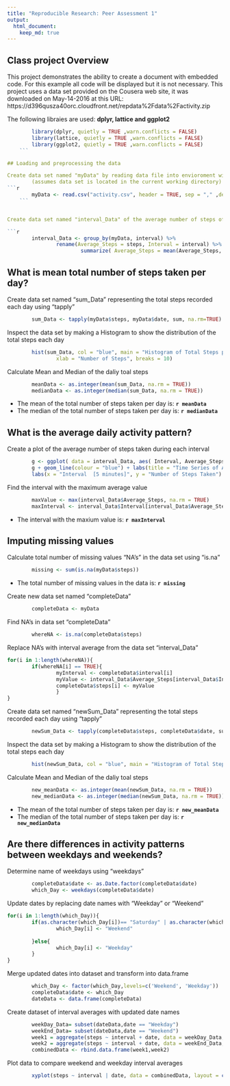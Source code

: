 ```yaml
---
title: "Reproducible Research: Peer Assessment 1"
output: 
  html_document:
    keep_md: true
---
```


## Class project Overview
This project demonstrates the ability to create a document with embedded code.
For this example all code will be displayed but it is not necessary.
This project uses a data set provided on the Cousera web site, it was downloaded 
on May-14-2016 at this URL: 
https://d396qusza40orc.cloudfront.net/repdata%2Fdata%2Factivity.zip

The following libraies are used: **dplyr, lattice and ggplot2**

```r
        library(dplyr, quietly = TRUE ,warn.conflicts = FALSE)
        library(lattice, quietly = TRUE ,warn.conflicts = FALSE)
        library(ggplot2, quietly = TRUE ,warn.conflicts = FALSE)
    ```

## Loading and preprocessing the data

Create data set named "myData" by reading data file into envioroment with "read.csv"
        (assumes data set is located in the current working directory)
```r
        myData <- read.csv("activity.csv", header = TRUE, sep = "," ,dec = "." )
    ```


Create data set named "interval_Data" of the average number of steps of each interval, the original data set "myData" is grouped by interval using "grouped_by", the varible names are given better descriptive names using "rename" , then the data set is created using summarize.

```r
        interval_Data <- group_by(myData, interval) %>%
                rename(Average_Steps = steps, Interval = interval) %>%
                        summarize( Average_Steps = mean(Average_Steps, na.rm = TRUE))
```


## What is mean total number of steps taken per day?
Create data set named "sum_Data" representing the total steps recorded each day using "tapply"
```r
        sum_Data <- tapply(myData$steps, myData$date, sum, na.rm=TRUE)
```

Inspect the data set by making a Histogram to show the distribution of the total steps each day 

```r
        hist(sum_Data, col = "blue", main = "Histogram of Total Steps per Day", 
                xlab = "Number of Steps", breaks = 10)
```

Calculate Mean and Median of the daliy toal steps
```r
        meanData <- as.integer(mean(sum_Data, na.rm = TRUE))
        medianData <- as.integer(median(sum_Data, na.rm = TRUE))

```
* The mean of the total number of steps taken per day is: **`r meanData`**
* The median of the total number of steps taken per day is: **`r medianData`**

## What is the average daily activity pattern?
Create a plot of the average number of steps taken during each interval
```r
        g <- ggplot( data = interval_Data, aes( Interval, Average_Steps) )
        g + geom_line(colour = "blue") + labs(title = "Time Series of Average Steps Taken") +
        labs(x = "Interval  [5 minutes]", y = "Number of Steps Taken")
```



Find the interval with the maximum average value
```r
        maxValue <- max(interval_Data$Average_Steps, na.rm = TRUE)
        maxInterval <- interval_Data$Interval[interval_Data$Average_Steps==maxValue] 

```
* The interval with the maxium value is: **`r maxInterval`**

## Imputing missing values

Calculate total number of missing values "NA's" in the data set using "is.na"
```r
        missing <- sum(is.na(myData$steps))
```
*  The total number of missing values in the data is: **`r missing`**

Create new data set named "completeData" 
```r
        completeData <- myData

```

Find NA's in data set "completeData" 
```r
        whereNA <- is.na(completeData$steps)
```


Replace NA's with interval average from the data set "interval_Data"
```r
for(i in 1:length(whereNA)){
        if(whereNA[i] == TRUE){
                myInterval <- completeData$interval[i]
                myValue <- interval_Data$Average_Steps[interval_Data$Interval==myInterval] 
                completeData$steps[i] <- myValue
                }
}
```

Create data set named "newSum_Data" representing the total steps recorded each day using "tapply"
```r
        newSum_Data <- tapply(completeData$steps, completeData$date, sum)
```

Inspect the data set by making a Histogram to show the distribution of the total steps each day 

```r
        hist(newSum_Data, col = "blue", main = "Histogram of Total Steps per Day", xlab = "Number of Steps", breaks = 10)
```

Calculate Mean and Median of the daliy toal steps
```r
        new_meanData <- as.integer(mean(newSum_Data, na.rm = TRUE))
        new_medianData <- as.integer(median(newSum_Data, na.rm = TRUE))

```
* The mean of the total number of steps taken per day is: **`r new_meanData`**
* The median of the total number of steps taken per day is: **`r new_medianData`**

## Are there differences in activity patterns between weekdays and weekends?
Determine name of weekdays using "weekdays"
```r
        completeData$date <- as.Date.factor(completeData$date)
        which_Day <- weekdays(completeData$date)
```

Update dates by replacing date names with "Weekday" or "Weekend" 
```r
for(i in 1:length(which_Day)){
        if(as.character(which_Day[i])== "Saturday" | as.character(which_Day[i])== "Sunday"){
                which_Day[i] <- "Weekend"       
                
        }else{
                which_Day[i] <- "Weekday"
        }
}
```


Merge updated dates into dataset and transform into data.frame
```r
        which_Day <- factor(which_Day,levels=c('Weekend', 'Weekday')) 
        completeData$date <- which_Day
        dateData <- data.frame(completeData)
```


Create dataset of interval averages with updated date names
```r
        weekDay_Data= subset(dateData,date == "Weekday")
        weekEnd_Data= subset(dateData,date == "Weekend")
        week1 = aggregate(steps ~ interval + date, data = weekDay_Data, FUN = "mean" )
        week2 = aggregate(steps ~ interval + date, data = weekEnd_Data, FUN = "mean" )
        combinedData <- rbind.data.frame(week1,week2)
```


Plot data to compare weekend and weekday interval averages
```r
        xyplot(steps ~ interval | date, data = combinedData, layout = c(1,2),type = "l")
```





